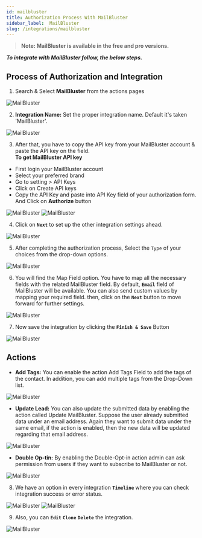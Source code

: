 ```yaml
---
id: mailbluster
title: Authorization Process With MailBluster
sidebar_label:  MailBluster
slug: /integrations/mailbluster
---
```


> **Note: MailBluster is available in the free and pro versions.**

***To integrate with MailBluster follow, the below steps.***


## Process of Authorization and Integration

1.	Search & Select **MailBluster** from the actions pages
 <Image src="actions/mailbluster/search-and-select" alt="MailBluster" w="1020" h="350" />

2. **Integration Name:** Set the proper integration name. Default it's taken 'MailBluster'.
 <Image src="actions/mailbluster/default-integration-name" alt="MailBluster" w="1020" h="350" />

3.	After that, you have to copy the API key from your MailBluster account & paste the API key on the field.     
**To get MailBluster API key**
-	First login your MailBluster account
-	Select your preferred brand
-	Go to setting > API Keys
-	Click on Create API keys
-   Copy the API Key and paste into API Key field of your authorization form. And Click on **Authorize** button
 <Image src="actions/mailbluster/visit-api-console" alt="MailBluster" w="1020" h="350" />
 <Image src="actions/mailbluster/authorize" alt="MailBluster" w="1020" h="350" />


4. Click on **`Next`** to set up the other integration settings ahead.
 <Image src="actions/mailbluster/authorize-after" alt="MailBluster" w="1020" h="350" />

5.	After completing the authorization process, Select the `Type` of your choices from the drop-down options.
 <Image src="actions/mailbluster/select-type" alt="MailBluster" w="1020" h="350" />

6.	You will find the Map Field option. You have to map all the necessary fields with the related MailBluster field. By default, **`Email`** field of MailBluster will be available. You can also send custom values by mapping your required field. then, click on the **`Next`** button to move forward for further settings.

 <Image src="actions/mailbluster/mailbluster-field-map" alt="MailBluster" w="1020" h="350" />

7. Now save the integration by clicking the **`Finish & Save`** Button

 <Image src="actions/mailbluster/finish-save" alt="MailBluster" w="1020" h="350" />


## Actions 
- **Add Tags:** You can enable the action Add Tags Field to add the tags of the contact. In addition, you can add multiple tags from the Drop-Down list.
 <Image src="actions/mailbluster/add-tag" alt="MailBluster" w="1020" h="350" />

- **Update Lead:** You can also update the submitted data by enabling the action called Update MailBluster. Suppose the user already submitted data under an email address. Again they want to submit data under the same email, if the action is enabled, then the new data will be updated regarding that email address.
 <Image src="actions/mailbluster/update-lead" alt="MailBluster" w="1020" h="350" />

- **Double Op-tin:** By enabling the Double-Opt-in action admin can ask permission from users if they want to subscribe to MailBluster or not.
 <Image src="actions/mailbluster/opt-in" alt="MailBluster" w="1020" h="350" />

8. We have an option in every integration **`Timeline`** where you can check integration success or error status.
 <Image src="actions/mailbluster/mailbluster-timeline" alt="MailBluster" w="1020" h="350" />
 <Image src="actions/mailbluster/mailbluster-log" alt="MailBluster" w="1020" h="350" />

9. Also, you can **`Edit`** **`Clone`** **`Delete`** the integration.

 <Image src="actions/mailbluster/mailbluster-option" alt="MailBluster" w="1020" h="350" />


<Feedback/>